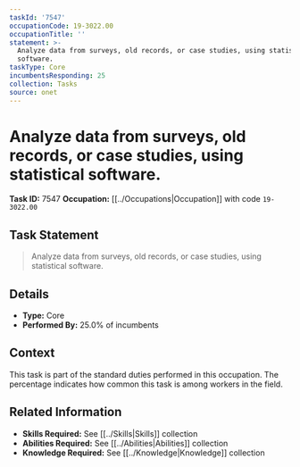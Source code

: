 ```yaml
---
taskId: '7547'
occupationCode: 19-3022.00
occupationTitle: ''
statement: >-
  Analyze data from surveys, old records, or case studies, using statistical
  software.
taskType: Core
incumbentsResponding: 25
collection: Tasks
source: onet
---
```

# Analyze data from surveys, old records, or case studies, using statistical software.

**Task ID:** 7547
**Occupation:** [[../Occupations|Occupation]] with code `19-3022.00`

## Task Statement

> Analyze data from surveys, old records, or case studies, using statistical software.

## Details

- **Type:** Core
- **Performed By:** 25.0% of incumbents

## Context

This task is part of the standard duties performed in this occupation. The percentage indicates how common this task is among workers in the field.

## Related Information

- **Skills Required:** See [[../Skills|Skills]] collection
- **Abilities Required:** See [[../Abilities|Abilities]] collection
- **Knowledge Required:** See [[../Knowledge|Knowledge]] collection
